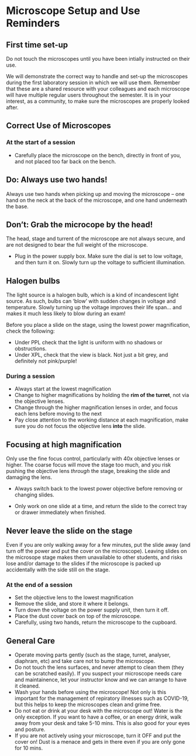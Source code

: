 # Microscope Setup and Use Reminders {.unnumbered}

:::{.callout-important}
## First time set-up
 Do not touch the microscopes until you have been intially instructed on their use. 
:::

We will demonstrate the correct way to handle and set-up the microscopes during the first laboratory session in which we will use them. Remember that these are a shared resource with your colleagues and each microscope will have multiple regular users throughout the semester. It is in your interest, as a community, to make sure the microscopes are properly looked after. 


## Correct Use of Microscopes

### At the start of a session

- Carefully place the microscope on the bench, directly in front of you, and not placed too far back on the bench.

:::{.callout-tip}
## Do: Always use two hands!
Always use two hands when picking up and moving the microscope -- one hand on the neck at the back of the microscope, and one hand underneath the base.
:::
:::{.callout-important}
## Don't: Grab the microcope by the head!
The head, stage and turrent of the microscope are not always secure, and are not designed to bear the full weight of the microscope. 
:::

- Plug in the power supply box. Make sure the dial is set to low voltage, and then turn it on. Slowly turn up the voltage to sufficient illumination.

:::{.callout-caution}
## Halogen bulbs
The light source is a halogen bulb, which is a kind of incandescent light source. As such, bulbs can 'blow' with sudden changes in voltage and temperature. Slowly turning up the voltage improves their life span... and makes it much less likely to blow during an exam!
:::

Before you place a slide on the stage, using the lowest power magnification, check the following:

- Under PPL check that the light is uniform with no shadows or obstructions. 
- Under XPL, check that the view is black. Not just a bit grey, and definitely not pink/purple!

### During a session

- Always start at the lowest magnification
- Change to higher magnifications by holding the **rim of the turret**, not via the objective lenses.
- Change through the higher magnification lenses in order, and focus each lens before moving to the next
- Pay close attention to the working distance at each magnification, make sure you do not focus the objective lens **into** the slide.

:::{.callout-important}
## Focusing at high magnification
Only use the fine focus control, particularly with 40x objective lenses or higher. The coarse focus will move the stage too much, and you risk pushing the objective lens *through* the stage, breaking the slide and damaging the lens.
:::

- Always switch back to the lowest power objective before removing or changing slides.

- Only work on one slide at a time, and return the slide to the correct tray or drawer immediately when finished. 

:::{.callout-important}
## Never leave the slide on the stage
Even if you are only walking away for a few minutes, put the slide away (and turn off the power and put the cover on the microscope). Leaving slides on the microsope stage makes them unavailable to other students, and risks lose and/or damage to the slides if the microscope is packed up accidentally with the side still on the stage.
:::

### At the end of a session

- Set the objective lens to the lowest magnification
- Remove the slide, and store it where it belongs.
- Turn down the voltage on the power supply unit, then turn it off. 
- Place the dust cover back on top of the microscope.
- Carefully, using two hands, return the microscope to the cupboard.

## General Care

- Operate moving parts gently (such as the stage, turret, analyser, diaphram, etc) and take care not to bump the microscope.
- Do not touch the lens surfaces, and never attempt to clean them (they can be scratched easily). If you suspect your microscope needs care and maintainence, let your instructor know and we can arrange to have it cleaned. 
- Wash your hands before using the microscope! Not only is this important for the management of repiratory illnesses such as COVID-19, but this helps to keep the microscopes clean and grime free. 
- Do not eat or drink at your desk with the microscope out! Water is the only exception. If you want to have a coffee, or an energy drink, walk away from your desk and take 5-10 mins. This is also good for your eyes and posture.
- If you are not actively using your microscope, turn it OFF and put the cover on! Dust is a menace and gets in there even if you are only gone for 10 mins. 